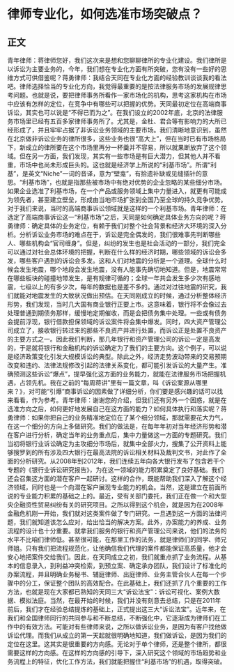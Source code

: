 # 律师专业化，如何选准市场突破点？
## 正文
青年律师：蒋律师您好，我们这次来是想和您聊聊律所的专业化建设。我们律所是以诉讼为主要业务的，今年，我们想在专业化方面有所突破，您有没有一些好的思维方式可供借鉴呢？蒋勇律师：我结合天同在专业化方面的经验教训谈谈我的看法吧。律师选择恰当的专业化方向，我觉得最重要的是按法律服务市场的发展规律思考问题。也就是说，要把律师事务所看作一家市场化的机构，思考这家机构在市场中应该有怎样的定位，在竞争中有哪些可以把握的优势。天同最初定位在高端商事诉讼，其实也可以说是“不得已而为之”。在我们设立的2002年底，北京的法律服务市场里已经有五百多家律师事务所了。尤其是，金杜、君合等有影响力的大所已经形成了，并且牢牢占据了非诉讼业务领域的主要市场。我们清晰地意识到，虽然在北京做非诉讼业务的律所很多，这些业务也很“高大上”，但在当时已有市场格局下，新成立的律所要在这个市场里再分一杯羹并不容易，所以就果断放弃了这个领域。但在另一方面，我们发现，其实有一些市场是有巨大潜力，但其他人并不看重，市场中也尚未形成巨头的。这也就是经济学上所说的“利基市场”。所谓“利基”，是英文“Niche”一词的音译，意为“壁龛”，有拾遗补缺或见缝插针的意思。“利基市场”，也就是指那些被市场中有绝对优势的企业忽略的某些细分市场。如果企业选准了利基市场，在一个产品或服务领域上集中力量进入，就更有可能成为领先者，甚至建立壁垒，形成由当地市场扩张到全国乃至全球的持久竞争优势。对于我们来说，当时的高端商事诉讼领域就是这样的一个利基市场。青年律师：在选定了高端商事诉讼这一“利基市场”之后，天同是如何确定具体业务方向的呢？蒋勇律师：确定具体的业务定位，有赖于我们对整个社会背景和经济大环境的深入分析。分析诉讼业务市场的难点在于，诉讼是完全偶发的，我们很难事先判断哪些人、哪些机构会“官司缠身”。但是，纠纷的发生也是社会活动的一部分，我们完全可以通过对社会总体环境的把握，判断在什么样的经济时期，哪些领域的诉讼会多发，哪些客户遇到的诉讼会多发。这和人们对地震的分析是一个道理。全球什么时候会发生地震，哪个地段会发生地震，没有人能事先确切地知道。但是，地震常常在哪些板块的碰撞地带发生，是有规律可循的；全球一年共会发生多少次有感地震，七级以上的有多少次，每年的数据也是差不多的。通过对过往地震的研究，我们就能对地震发生的大致状况做出预估。在天同刚成立的时候，通过分析整体经济形势，我们发现，当时几大国有商业银行正要上市。这意味着，银行将不会像过去处理普通到期债务那样，缓慢地定期催收，而是会把债务集中处理。一些或有债务会提前浮现，银行借款担保领域的诉讼案件将会集中爆发。同时，四大资产管理公司成立了，接收银行转过来的那些不良资产并进行处置，而诉讼正是处置不良资产的主要方式之一。因此我们判断，那几年银行和资产管理公司的诉讼一定是高发的，于是就将银行和金融机构的诉讼确定为了我们的主要方向。这个例子，可以说是经济政策变化引发大规模诉讼的典型。除此之外，经济走势波动带来的交易预期改变和违约、法律法规修改引起的法律关系变化，都可能引发诉讼的大量产生。准确预测这些诉讼“爆点”，提早强化这方面的业务能力，就能在法律服务市场把握机遇，占领先机。我在之前的“每周蒋讲”里有一篇文章，叫《诉讼案源从哪里来？》，对可能“引爆”商事诉讼的因素做了详细分析，你们要是感兴趣的话可以找来看看，作为参考。青年律师：谢谢您的介绍，但我们还有另外一个困惑，就是在选准方向之后，如何更好地发展自己在这方面的能力？如何具体执行和落实呢？蒋勇律师：如果你把自己的业务精准地定位在了某个细分领域，那就需要花大力气，在这一个细分的方向上多做研究。我们的做法是，在每年年初对当年经济形势和潜在客户进行分析，确定当年的业务重点后，集中力量做这一方面的专题研究。我们当初将银行业诉讼确定为主攻细分市场后，就集中全部火力，搜集了公开资料上能够搜罗到的所有涉及四大银行在最高法院的诉讼相关材料及裁判文书，对此作了全面的分析研究。从2008年到2012年，我们连续五年向各大银行发布了包含若干个专题的《银行业诉讼研究报告》，为在这一领域的能力积累奠定了良好基础。我们还会召集这方面的潜在客户一起研讨。这样的合作，既能帮助我们深入了解这个经济领域，同时也是一个向潜在客户展现专业能力的机会。当然，这是建立在前面所说的专业能力积累的基础之上的。最近，受有关部门委托，我们正在做一个和大型央企融资性贸易纠纷有关的研究项目。之所以得到这个机会，就是因为在2008年金融危机刚一开始，我们就对这类案件做了专门研究。一旦遇到这一方面的法律问题，我们就知道该怎么应对，给出恰当的解决方案。此外，办案能力的养成、业务流程的设计也十分重要。就拿我们服务的银行和资产管理公司来说，他们的法务的水平不比咱们律师低。甚至很可能，在那里工作的法务，就是律师们的同学、师兄师姐。只有我们把流程规范化，让他确信我们代理的案件都能保证高质量，他才会安心地把案件交给我们。因此，在天同成立之初，我们就重点抓了业务流程。从基本的信息录入，到利益冲突检索，到预立案、确定承办团队，我们设计了标准化的办案流程，并且明确业务秘书、辅庭律师、出庭律师、业务主管合伙人在每一个步骤中的分工，保证整个团队的高效配合。在此基础上，我们还抓了几个重要的工作方法，也就是现在大家都已熟知的天同三大“诉讼法宝”：诉讼可视化、案例大数据、模拟法庭。当然，在最开始的时候，我们并没有刻意去总结，只是在2011年前后，我们才在经验总结提炼的基础上，正式提出这三大“诉讼法宝”。近年来，在我们和全国律师同行的共同参与和不断总结，不断强化中，它逐渐成为律师们在工作中的有效方法。可能对有些律师来说，之所以做诉讼业务，是因为有客户找他做诉讼代理。而我们从成立的第一天起就很明确地知道，我们做诉讼，是因为我们的定位在这里。这其实是很重要的方向感。无论对于单个律师，还是整个律所，都很需要这样的方向感。在这样的方向感的引导下，深入研究这个领域的市场趋势和业务流程上的特征，优化工作方法，我们就能把握住“利基市场”的机遇，取得突破。